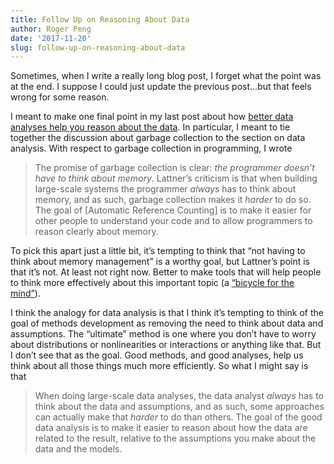 ```yaml
---
title: Follow Up on Reasoning About Data
author: Roger Peng
date: '2017-11-20'
slug: follow-up-on-reasoning-about-data
---
```


Sometimes, when I write a really long blog post, I forget what the point was at the end. I suppose I could just update the previous post...but that feels wrong for some reason.

I meant to make one final point in my last post about how [better data analyses help you reason about the data](https://simplystatistics.org/2017/11/16/reasoning-about-data/). In particular, I meant to tie together the discussion about garbage collection to the section on data analysis. With respect to garbage collection in programming, I wrote

> The promise of garbage collection is clear: *the programmer doesn't have to think about memory*. Lattner's criticism is that when building large-scale systems the programmer *always* has to think about memory, and as such, garbage collection makes it *harder* to do so. The goal of [Automatic Reference Counting] is to make it easier for other people to understand your code and to allow programmers to reason clearly about memory.

To pick this apart just a little bit, it's tempting to think that "not having to think about memory management" is a worthy goal, but Lattner's point is that it's not. At least not right now. Better to make tools that will help people to think more effectively about this important topic (a ["bicycle for the mind"](https://www.brainpickings.org/2011/12/21/steve-jobs-bicycle-for-the-mind-1990/)).

I think the analogy for data analysis is that I think it's tempting to think of the goal of methods development as removing the need to think about data and assumptions. The "ultimate" method is one where you don't have to worry about distributions or nonlinearities or interactions or anything like that. But I don't see that as the goal. Good methods, and good analyses, help us think about all those things much more efficiently. So what I might say is that

> When doing large-scale data analyses, the data analyst *always* has to think about the data and assumptions, and as such, some approaches can actually make that *harder* to do than others. The goal of the good data analysis is to make it easier to reason about how the data are related to the result, relative to the assumptions you make about the data and the models.

